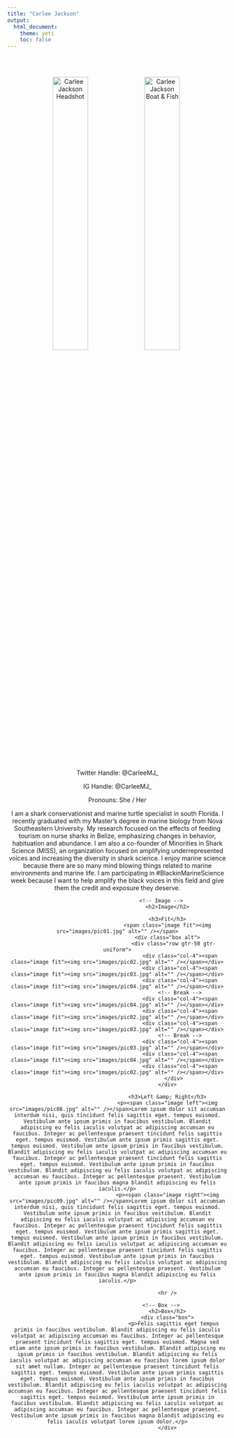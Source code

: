 ```yaml
---
title: "Carlee Jackson"
output: 
  html_document:
    theme: yeti
    toc: false
---
```

<center>

<br>
<br>

<img src="orgz_images/CJackson_IMG_0017.jpg" alt="Carlee Jackson Headshot" style="float: center; width: 40%; margin-right: 1%; margin-bottom: 0.5em;">
<img src="orgz_images/CJackson_IMG_0021.jpg" alt="Carlee Jackson Boat & Fish" style="float: center; width: 40%; margin-right: 1%; margin-bottom: 0.5em;">
<p style="clear: both;">

Twitter Handle:  @CarleeMJ_

IG Handle:  @CarleeMJ_

Pronouns: She / Her

I am a shark conservationist and marine turtle specialist in south Florida. I recently graduated with my Master’s degree in marine biology from Nova Southeastern University. My research focused on the effects of feeding tourism on nurse sharks in Belize, emphasizing changes in behavior, habituation and abundance. I am also a co-founder of Minorities in Shark Science (MISS), an organization focused on amplifying underrepresented voices and increasing the diversity in shark science. I enjoy marine science because there are so many mind blowing things related to marine environments and marine life. I am participating in #BlackinMarineScience week because I want to help amplify the black voices in this field and give them the credit and exposure they deserve. 

								<!-- Image -->
									<h2>Image</h2>

									<h3>Fit</h3>
									<span class="image fit"><img src="images/pic01.jpg" alt="" /></span>
									<div class="box alt">
										<div class="row gtr-50 gtr-uniform">
											<div class="col-4"><span class="image fit"><img src="images/pic02.jpg" alt="" /></span></div>
											<div class="col-4"><span class="image fit"><img src="images/pic03.jpg" alt="" /></span></div>
											<div class="col-4"><span class="image fit"><img src="images/pic04.jpg" alt="" /></span></div>
											<!-- Break -->
											<div class="col-4"><span class="image fit"><img src="images/pic04.jpg" alt="" /></span></div>
											<div class="col-4"><span class="image fit"><img src="images/pic02.jpg" alt="" /></span></div>
											<div class="col-4"><span class="image fit"><img src="images/pic03.jpg" alt="" /></span></div>
											<!-- Break -->
											<div class="col-4"><span class="image fit"><img src="images/pic03.jpg" alt="" /></span></div>
											<div class="col-4"><span class="image fit"><img src="images/pic04.jpg" alt="" /></span></div>
											<div class="col-4"><span class="image fit"><img src="images/pic02.jpg" alt="" /></span></div>
										</div>
									</div>

									<h3>Left &amp; Right</h3>
									<p><span class="image left"><img src="images/pic08.jpg" alt="" /></span>Lorem ipsum dolor sit accumsan interdum nisi, quis tincidunt felis sagittis eget. tempus euismod. Vestibulum ante ipsum primis in faucibus vestibulum. Blandit adipiscing eu felis iaculis volutpat ac adipiscing accumsan eu faucibus. Integer ac pellentesque praesent tincidunt felis sagittis eget. tempus euismod. Vestibulum ante ipsum primis sagittis eget. tempus euismod. Vestibulum ante ipsum primis in faucibus vestibulum. Blandit adipiscing eu felis iaculis volutpat ac adipiscing accumsan eu faucibus. Integer ac pellentesque praesent tincidunt felis sagittis eget. tempus euismod. Vestibulum ante ipsum primis in faucibus vestibulum. Blandit adipiscing eu felis iaculis volutpat ac adipiscing accumsan eu faucibus. Integer ac pellentesque praesent. Vestibulum ante ipsum primis in faucibus magna blandit adipiscing eu felis iaculis.</p>
									<p><span class="image right"><img src="images/pic09.jpg" alt="" /></span>Lorem ipsum dolor sit accumsan interdum nisi, quis tincidunt felis sagittis eget. tempus euismod. Vestibulum ante ipsum primis in faucibus vestibulum. Blandit adipiscing eu felis iaculis volutpat ac adipiscing accumsan eu faucibus. Integer ac pellentesque praesent tincidunt felis sagittis eget. tempus euismod. Vestibulum ante ipsum primis sagittis eget. tempus euismod. Vestibulum ante ipsum primis in faucibus vestibulum. Blandit adipiscing eu felis iaculis volutpat ac adipiscing accumsan eu faucibus. Integer ac pellentesque praesent tincidunt felis sagittis eget. tempus euismod. Vestibulum ante ipsum primis in faucibus vestibulum. Blandit adipiscing eu felis iaculis volutpat ac adipiscing accumsan eu faucibus. Integer ac pellentesque praesent. Vestibulum ante ipsum primis in faucibus magna blandit adipiscing eu felis iaculis.</p>

									<hr />

								<!-- Box -->
									<h2>Box</h2>
									<div class="box">
										<p>Felis sagittis eget tempus primis in faucibus vestibulum. Blandit adipiscing eu felis iaculis volutpat ac adipiscing accumsan eu faucibus. Integer ac pellentesque praesent tincidunt felis sagittis eget. tempus euismod. Magna sed etiam ante ipsum primis in faucibus vestibulum. Blandit adipiscing eu ipsum primis in faucibus vestibulum. Blandit adipiscing eu felis iaculis volutpat ac adipiscing accumsan eu faucibus lorem ipsum dolor sit amet nullam. Integer ac pellentesque praesent tincidunt felis sagittis eget. tempus euismod. Vestibulum ante ipsum primis sagittis eget. tempus euismod. Vestibulum ante ipsum primis in faucibus vestibulum. Blandit adipiscing eu felis iaculis volutpat ac adipiscing accumsan eu faucibus. Integer ac pellentesque praesent tincidunt felis sagittis eget. tempus euismod. Vestibulum ante ipsum primis in faucibus vestibulum. Blandit adipiscing eu felis iaculis volutpat ac adipiscing accumsan eu faucibus. Integer ac pellentesque praesent. Vestibulum ante ipsum primis in faucibus magna blandit adipiscing eu felis iaculis volutpat lorem ipsum dolor.</p>
									</div>